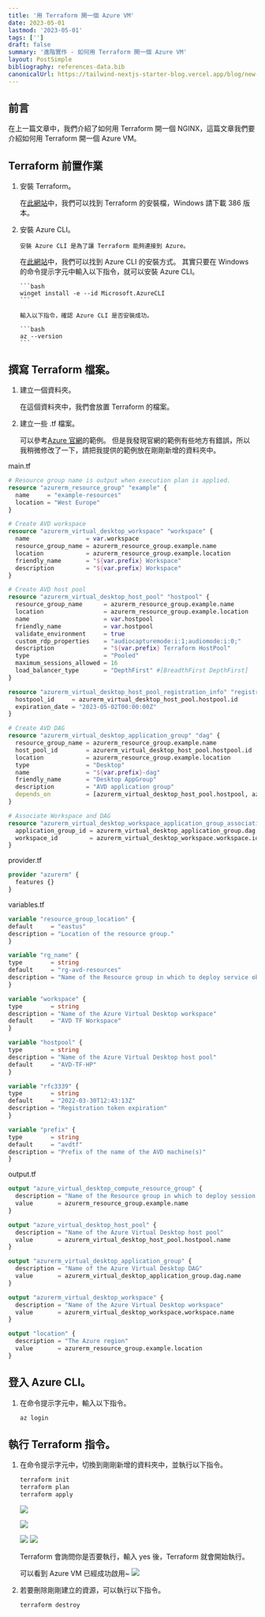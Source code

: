 ```yaml
---
title: '用 Terraform 開一個 Azure VM'
date: 2023-05-01
lastmod: '2023-05-01'
tags: ['']
draft: false
summary: '進階實作 - 如何用 Terraform 開一個 Azure VM'
layout: PostSimple
bibliography: references-data.bib
canonicalUrl: https://tailwind-nextjs-starter-blog.vercel.app/blog/new-features-in-v1/
---
```


## 前言

在上一篇文章中，我們介紹了如何用 Terraform 開一個 NGINX，這篇文章我們要介紹如何用 Terraform 開一個 Azure VM。

## Terraform 前置作業

1.  安裝 Terraform。

    在[此網站](https://developer.hashicorp.com/terraform/downloads?ajs_aid=bb7b6fbb-819f-40e8-bcdf-c0519d6f29c0&product_intent=terraform)中，我們可以找到 Terraform 的安裝檔，Windows 請下載 386 版本。

2.  安裝 Azure CLI。

        安裝 Azure CLI 是為了讓 Terraform 能夠連接到 Azure。

    在[此網站](https://docs.microsoft.com/zh-tw/cli/azure/install-azure-cli?view=azure-cli-latest&tabs=azure-cli)中，我們可以找到 Azure CLI 的安裝方式。
    其實只要在 Windows 的命令提示字元中輸入以下指令，就可以安裝 Azure CLI。

        ```bash
        winget install -e --id Microsoft.AzureCLI
        ```

        輸入以下指令，確認 Azure CLI 是否安裝成功。

        ```bash
        az --version
        ```

## 撰寫 Terraform 檔案。

1. 建立一個資料夾。

   在這個資料夾中，我們會放置 Terraform 的檔案。

2. 建立一些 .tf 檔案。

   可以參考[Azure 官網](https://learn.microsoft.com/zh-tw/azure/developer/terraform/configure-azure-virtual-desktop)的範例。
   但是我發現官網的範例有些地方有錯誤，所以我稍微修改了一下，請把我提供的範例放在剛剛新增的資料夾中。

main.tf

```terraform
# Resource group name is output when execution plan is applied.
resource "azurerm_resource_group" "example" {
  name     = "example-resources"
  location = "West Europe"
}

# Create AVD workspace
resource "azurerm_virtual_desktop_workspace" "workspace" {
  name                = var.workspace
  resource_group_name = azurerm_resource_group.example.name
  location            = azurerm_resource_group.example.location
  friendly_name       = "${var.prefix} Workspace"
  description         = "${var.prefix} Workspace"
}

# Create AVD host pool
resource "azurerm_virtual_desktop_host_pool" "hostpool" {
  resource_group_name      = azurerm_resource_group.example.name
  location                 = azurerm_resource_group.example.location
  name                     = var.hostpool
  friendly_name            = var.hostpool
  validate_environment     = true
  custom_rdp_properties    = "audiocapturemode:i:1;audiomode:i:0;"
  description              = "${var.prefix} Terraform HostPool"
  type                     = "Pooled"
  maximum_sessions_allowed = 16
  load_balancer_type       = "DepthFirst" #[BreadthFirst DepthFirst]
}

resource "azurerm_virtual_desktop_host_pool_registration_info" "registrationinfo" {
  hostpool_id     = azurerm_virtual_desktop_host_pool.hostpool.id
  expiration_date = "2023-05-02T00:00:00Z"
}

# Create AVD DAG
resource "azurerm_virtual_desktop_application_group" "dag" {
  resource_group_name = azurerm_resource_group.example.name
  host_pool_id        = azurerm_virtual_desktop_host_pool.hostpool.id
  location            = azurerm_resource_group.example.location
  type                = "Desktop"
  name                = "${var.prefix}-dag"
  friendly_name       = "Desktop AppGroup"
  description         = "AVD application group"
  depends_on          = [azurerm_virtual_desktop_host_pool.hostpool, azurerm_virtual_desktop_workspace.workspace]
}

# Associate Workspace and DAG
resource "azurerm_virtual_desktop_workspace_application_group_association" "ws-dag" {
  application_group_id = azurerm_virtual_desktop_application_group.dag.id
  workspace_id         = azurerm_virtual_desktop_workspace.workspace.id
}
```

provider.tf

```terraform
provider "azurerm" {
  features {}
}
```

variables.tf

```terraform
variable "resource_group_location" {
default     = "eastus"
description = "Location of the resource group."
}

variable "rg_name" {
type        = string
default     = "rg-avd-resources"
description = "Name of the Resource group in which to deploy service objects"
}

variable "workspace" {
type        = string
description = "Name of the Azure Virtual Desktop workspace"
default     = "AVD TF Workspace"
}

variable "hostpool" {
type        = string
description = "Name of the Azure Virtual Desktop host pool"
default     = "AVD-TF-HP"
}

variable "rfc3339" {
type        = string
default     = "2022-03-30T12:43:13Z"
description = "Registration token expiration"
}

variable "prefix" {
type        = string
default     = "avdtf"
description = "Prefix of the name of the AVD machine(s)"
}
```

output.tf

```terraform
output "azure_virtual_desktop_compute_resource_group" {
  description = "Name of the Resource group in which to deploy session host"
  value       = azurerm_resource_group.example.name
}

output "azure_virtual_desktop_host_pool" {
  description = "Name of the Azure Virtual Desktop host pool"
  value       = azurerm_virtual_desktop_host_pool.hostpool.name
}

output "azurerm_virtual_desktop_application_group" {
  description = "Name of the Azure Virtual Desktop DAG"
  value       = azurerm_virtual_desktop_application_group.dag.name
}

output "azurerm_virtual_desktop_workspace" {
  description = "Name of the Azure Virtual Desktop workspace"
  value       = azurerm_virtual_desktop_workspace.workspace.name
}

output "location" {
  description = "The Azure region"
  value       = azurerm_resource_group.example.location
}

```

## 登入 Azure CLI。

1. 在命令提示字元中，輸入以下指令。

   ```bash
   az login
   ```

## 執行 Terraform 指令。

1. 在命令提示字元中，切換到剛剛新增的資料夾中，並執行以下指令。

   ```bash
   terraform init
   terraform plan
   terraform apply
   ```

   ![](https://i.imgur.com/oujEdgu.png)

   ![](https://i.imgur.com/KvlM4JK.png)

   ![](https://i.imgur.com/olV0fhe.png)
   ![](https://i.imgur.com/uQqmNNT.png)

   Terraform 會詢問你是否要執行，輸入 yes 後，Terraform 就會開始執行。

   可以看到 Azure VM 已經成功啟用~
   ![](https://i.imgur.com/CcLHYNi.png)

2. 若要刪除剛剛建立的資源，可以執行以下指令。

   ```bash
   terraform destroy
   ```
